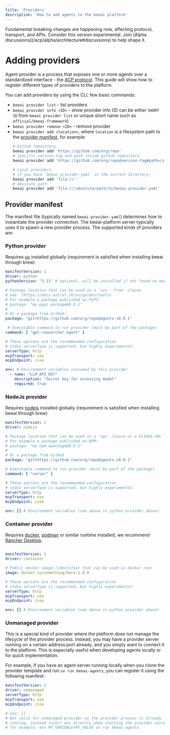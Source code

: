 ```yaml
---
title: 'Providers'
description: 'How to add agents to the beeai platform'
---
```

<Warning>
    Fundamental breaking changes are happening now, affecting protocol, transport,
    and APIs. Consider this version experimental. Join [Alpha
    discussions](/acp/alpha/architecture#discussions) to help shape it.
</Warning>

# Adding providers
Agent provider is a process that exposes one or more agents over a standardized interface -
the [ACP protocol](/acp/alpha/introduction). This guide will show how to register different types of providers to the
platform.

You can add providers by using the CLI, few basic commands:
- `beeai provider list` - list providers
- `beeai provider info <ID>` - show provider info (ID can be either `SHORT ID` from `beeai provider list`
or unique short name such as `official/beeai-framework`)
- `beeai provider remove <ID>` - remove provider
- `beeai provider add <location>`, where `location` is a filesystem path to the [provider manifest](#provider-manifest),
for example:
  ```sh
  # Github repository
  beeai provider add 'https://github.com/org/repo'
  # Specific version-tag and path inside github repository
  beeai provider add 'https://github.com/org/repo@version-tag#path=/sub/directory/custom-provider.yaml'

  # Local providers
  # if you have `beeai-provider.yaml` in the current directory:
  beeai provider add 'file://.'
  # Absolute path
  beeai provider add 'file:///absolute/path/to/beeai-provider.yaml'
    ```


## Provider manifest
The manifest file (typically named `beeai-provider.yaml`) determines how to instantiate the provider connection.
The beeai-platform server typically uses it to spawn a new provider process. The supported kinds of providers are:

### Python provider
Requires [uv](https://docs.astral.sh/uv/) installed globally (requirement is satisfied when installing beeai through brew)

```yaml
manifestVersion: 1
driver: python
pythonVersion: "3.11" # optional, will be installed if not found on machine

# Package location that can be used in a `uvx --from` clause
# see  (https://docs.astral.sh/uv/guides/tools)
# For example a package published on PyPI:
# package: "my-pypi-package@0.0.1"
#
# Or a package from GitHub:
package: "git+https://github.com/org/repo@agents-v0.0.1"

 # Executable command to run provider (must be part of the package)
command: [ "gpt-researcher-agent" ]

# These options are the recommended configuration
# stdio serverType is supported, but highly experimental:
serverType: http
mcpTransport: sse
mcpEndpoint: /sse

env: # Environment variables consumed by this provider
  - name: "LLM_API_KEY"
    description: "Secret key for accessing model"
    required: True
```

### NodeJs provider
Requires [nodejs](https://nodejs.org) installed globally (requirement is satisfied when installing beeai through brew)

```yaml
manifestVersion: 1
driver: nodejs

# Package location that can be used in a `npx` clause or a GitHub URL
# For example a package published on NPM:
# package: "my-npm-opackage@0.0.1"
#
# Or a package from GitHub
package: "git+https://github.com/org/repo@agents-v0.0.1"

# Executable command to run provider (must be part of the package)
command: [ "server" ]

# These options are the recommended configuration
# stdio serverType is supported, but highly experimental:
serverType: http
mcpTransport: sse
mcpEndpoint: /sse

env: [] # Environment variables (see above in python provider above)
```

### Container provider
Requires [docker](https://www.docker.com/), [podman](https://podman.io/) or similar runtime installed, we recommend
[Rancher Desktop](https://rancherdesktop.io/).

```yaml

manifestVersion: 1
driver: container

# Public docker image (identifier that can be used in docker run)
image: docker.io/something/here:1.0.0

# These options are the recommended configuration
# stdio serverType is supported, but highly experimental:
serverType: http
mcpTransport: sse
mcpEndpoint: /sse

env: [] # Environment variables (see above in python provider above)
```

### Unmanaged provider
This is a special kind of provider where the platform does not manage the lifecycle of the provider process. Instead,
you may have a provider server running on a certain address:port already, and you simply want to connect it to the
platform. This is especially useful when developing agents locally or for quick implementation.

For example, if you have an agent server running locally when you clone the provider template
and run `uv run beeai-agents`, you can register it using the following manifest:


```yaml
manifestVersion: 1
driver: unmanaged
serverType: http
mcpTransport: sse
mcpEndpoint: /sse

# env: []
# Not valid for unmanaged provider as the provider process is already
# running, instead inject env directly when starting the provider server,
# for example: env MY_VARIABLE=MY_VALUE uv run beeai-agents
```
